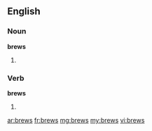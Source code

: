 ==English==

===Noun===
'''brews'''

# {{plural of|[[brew]]}}

===Verb===
'''brews'''

# {{third-person singular of|[[brew]]}}

[[ar:brews]]
[[fr:brews]]
[[mg:brews]]
[[my:brews]]
[[vi:brews]]